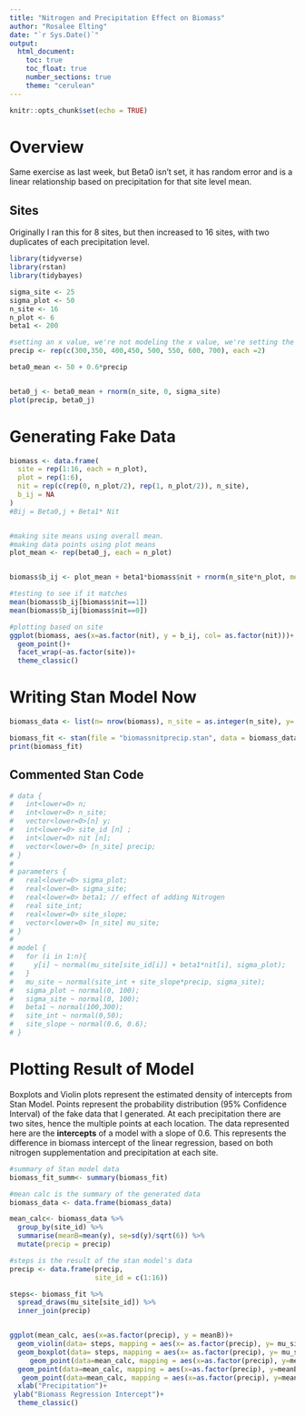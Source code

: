 ```yaml
---
title: "Nitrogen and Precipitation Effect on Biomass"
author: "Rosalee Elting"
date: "`r Sys.Date()`"
output: 
  html_document: 
    toc: true
    toc_float: true
    number_sections: true
    theme: "cerulean"
---
```


```r
knitr::opts_chunk$set(echo = TRUE)
```
# Overview
Same exercise as last week, but Beta0 isn't set, it has random error and is a linear relationship based on precipitation for that site level mean. 

## Sites
Originally I ran this for 8 sites, but then increased to 16 sites, with two duplicates of each precipitation level. 

```r
library(tidyverse) 
library(rstan)
library(tidybayes)

sigma_site <- 25
sigma_plot <- 50 
n_site <- 16
n_plot <- 6
beta1 <- 200

#setting an x value, we're not modeling the x value, we're setting the sites at known precipitations for each of 8 sites 
precip <- rep(c(300,350, 400,450, 500, 550, 600, 700), each =2)

beta0_mean <- 50 + 0.6*precip


beta0_j <- beta0_mean + rnorm(n_site, 0, sigma_site)
plot(precip, beta0_j)

```

# Generating Fake Data 
```r
biomass <- data.frame(
  site = rep(1:16, each = n_plot),
  plot = rep(1:6),
  nit = rep(c(rep(0, n_plot/2), rep(1, n_plot/2)), n_site),
  b_ij = NA
)
#Bij = Beta0,j + Beta1* Nit


#making site means using overall mean. 
#making data points using plot means
plot_mean <- rep(beta0_j, each = n_plot)


biomass$b_ij <- plot_mean + beta1*biomass$nit + rnorm(n_site*n_plot, mean= 0, sd= sigma_plot)

#testing to see if it matches 
mean(biomass$b_ij[biomass$nit==1])
mean(biomass$b_ij[biomass$nit==0])

#plotting based on site
ggplot(biomass, aes(x=as.factor(nit), y = b_ij, col= as.factor(nit)))+ 
  geom_point()+
  facet_wrap(~as.factor(site))+
  theme_classic()
```

# Writing Stan Model Now

```r


biomass_data <- list(n= nrow(biomass), n_site = as.integer(n_site), y= as.numeric(biomass$b_ij), site_id= biomass$site, nit = biomass$nit, precip = precip)

biomass_fit <- stan(file = "biomassnitprecip.stan", data = biomass_data, iter = 1000, chains= 4)
print(biomass_fit)
```

## Commented Stan Code 
```r

# data {
#   int<lower=0> n;
#   int<lower=0> n_site;
#   vector<lower=0>[n] y;
#   int<lower=0> site_id [n] ;
#   int<lower=0> nit [n];
#   vector<lower=0> [n_site] precip;
# }
# 
# parameters {
#   real<lower=0> sigma_plot;
#   real<lower=0> sigma_site;
#   real<lower=0> beta1; // effect of adding Nitrogen
#   real site_int;
#   real<lower=0> site_slope;
#   vector<lower=0> [n_site] mu_site; 
# }
# 
# model {
#   for (i in 1:n){
#     y[i] ~ normal(mu_site[site_id[i]] + beta1*nit[i], sigma_plot);
#   }
#   mu_site ~ normal(site_int + site_slope*precip, sigma_site);
#   sigma_plot ~ normal(0, 100);
#   sigma_site ~ normal(0, 100);
#   beta1 ~ normal(100,300);
#   site_int ~ normal(0,50);
#   site_slope ~ normal(0.6, 0.6);
# }

```


# Plotting Result of Model 
Boxplots and Violin plots represent the estimated density of intercepts from Stan Model. Points represent the probability distribution (95% Confidence Interval) of the fake data that I generated. At each precipitation there are two sites, hence the multiple points at each location. The data represented here are the **intercepts** of a model with a slope of 0.6. This represents the difference in biomass intercept of the linear regression, based on both nitrogen supplementation and precipitation at each site. 

```r
#summary of Stan model data
biomass_fit_summ<- summary(biomass_fit)

#mean calc is the summary of the generated data 
biomass_data <- data.frame(biomass_data)

mean_calc<- biomass_data %>%
  group_by(site_id) %>%
  summarise(meanB=mean(y), se=sd(y)/sqrt(6)) %>%
  mutate(precip = precip)

#steps is the result of the stan model's data
precip <- data.frame(precip,
                     site_id = c(1:16))

steps<- biomass_fit %>% 
  spread_draws(mu_site[site_id]) %>%
  inner_join(precip)


ggplot(mean_calc, aes(x=as.factor(precip), y = meanB))+
  geom_violin(data= steps, mapping = aes(x= as.factor(precip), y= mu_site))+
  geom_boxplot(data= steps, mapping = aes(x= as.factor(precip), y= mu_site), width=0.1, color="grey", alpha=0.2)+
     geom_point(data=mean_calc, mapping = aes(x=as.factor(precip), y=meanB-2.3*se), color="red", position = position_jitter(seed = 1, width = 0.2))+
  geom_point(data=mean_calc, mapping = aes(x=as.factor(precip), y=meanB), color="black", position = position_jitter(seed = 1, width = 0.2))+
   geom_point(data=mean_calc, mapping = aes(x=as.factor(precip), y=meanB+2.3*se), color="blue", position = position_jitter(seed = 1, width = 0.2))+
  xlab("Precipitation")+
 ylab("Biomass Regression Intercept")+
  theme_classic()

```




